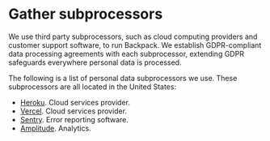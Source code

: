 # Gather subprocessors

We use third party subprocessors, such as cloud computing providers and customer support software, to run Backpack. We establish GDPR-compliant data processing agreements with each subprocessor, extending GDPR safeguards everywhere personal data is processed.

The following is a list of personal data subprocessors we use. These subprocessors are all located in the United States:

- [Heroku](https://devcenter.heroku.com/articles/gdpr). Cloud services provider.
- [Vercel](https://vercel.com/legal/privacy-policy). Cloud services provider.
- [Sentry](https://blog.sentry.io/2018/03/14/gdpr-sentry-and-you). Error reporting software.
- [Amplitude](https://amplitude.com/amplitude-security-and-privacy/privacy). Analytics.

